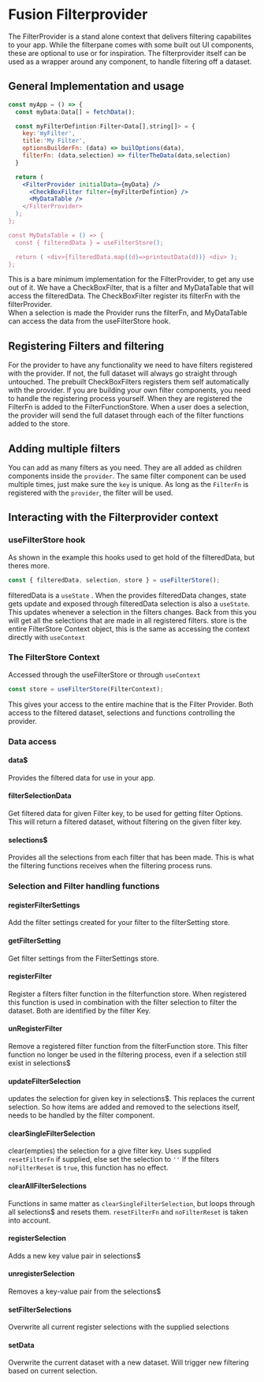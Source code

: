 
<Meta title="Filterpane/Filterprovider" />

# Fusion Filterprovider

The FilterProvider is a stand alone context that delivers filtering capabilites to your app.
While the filterpane comes with some built out UI components, these are optional to use or for inspiration.
The filterprovider itself can be used as a wrapper around any component, to handle filtering off a dataset.

## General Implementation and usage

```jsx
const myApp = () => {
  const myData:Data[] = fetchData();

  const myFilterDefintion:Filter<Data[],string[]> = {
    key:'myFilter',
    title:'My Filter',
    optionsBuilderFn: (data) => builOptions(data),
    filterFn: (data,selection) => filterTheData(data,selection)
  }

  return (
    <FilterProvider initialData={myData} />
      <CheckBoxFilter filter={myFilterDefintion} />
      <MyDataTable />
    </FilterProvider>
  );
};

const MyDataTable = () => {
  const { filteredData } = useFilterStore();

  return ( <div>{filteredData.map((d)=>printoutData(d))} <div> );
};
```

This is a bare minimum implementation for the FilterProvider, to get any use out of it.
We have a CheckBoxFilter, that is a filter and MyDataTable that will access the filteredData.
The CheckBoxFilter register its filterFn with the filterProvider.  
When a selection is made the Provider runs the filterFn, and MyDataTable can access the data from the useFilterStore hook.

## Registering Filters and filtering

For the provider to have any functionality we need to have filters registered with the provider.
If not, the full dataset will always go straight through untouched.
The prebuilt CheckBoxFilters registers them self automatically with the provider.
If you are building your own filter components, you need to handle the registering process yourself.
When they are registered the FilterFn is added to the FilterFunctionStore.
When a user does a selection, the provider will send the full dataset through each of the filter functions added to the store.

## Adding multiple filters

You can add as many filters as you need. They are all added as children components inside the `provider`.
The same filter component can be used multiple times, just make sure the `key` is unique.
As long as the `FilterFn` is registered with the `provider`, the filter will be used.

## Interacting with the Filterprovider context

### useFilterStore hook

As shown in the example this hooks used to get hold of the filteredData, but theres more.

```jsx
const { filteredData, selection, store } = useFilterStore();
```

filteredData is a `useState` . When the provides filteredData changes, state gets update and exposed through filteredData
selection is also a `useState`. This updates whenever a selection in the filters changes. Back from this you will get all the selections that are made in all registered filters.
store is the entire FilterStore Context object, this is the same as accessing the context directly with `useContext`

### The FilterStore Context

Accessed through the useFilterStore or through `useContext`

```jsx
const store = useFilterStore(FilterContext);
```

This gives your access to the entire machine that is the Filter Provider.
Both access to the filtered dataset, selections and functions controlling the provider.

### Data access

#### data$

Provides the filtered data for use in your app.

#### filterSelectionData

Get filtered data for given Filter key, to be used for getting filter Options.
This will return a filtered dataset, without filtering on the given filter key.

#### selections$

Provides all the selections from each filter that has been made.
This is what the filtering functions receives when the filtering process runs.

### Selection and Filter handling functions

#### registerFilterSettings

Add the filter settings created for your filter to the filterSetting store.

#### getFilterSetting

Get filter settings from the FilterSettings store.

#### registerFilter

Register a filters filter function in the filterfunction store.
When registered this function is used in combination with the filter selection to filter the dataset.
Both are identified by the filter Key.

#### unRegisterFilter

Remove a registered filter function from the filterFunction store.
This filter function no longer be used in the filtering process, even if a selection still exist in selections$

#### updateFilterSelection

updates the selection for given key in selections$.
This replaces the current selection.
So how items are added and removed to the selections itself, needs to be handled by the filter component.

#### clearSingleFilterSelection

clear(empties) the selection for a give filter key.
Uses supplied `resetFilterFn` if supplied, else set the selection to `''`
If the filters `noFilterReset` is `true`, this function has no effect.

#### clearAllFilterSelections

Functions in same matter as `clearSingleFilterSelection`, but loops through all selections$ and resets them.
`resetFilterFn` and `noFilterReset` is taken into account.

#### registerSelection

Adds a new key value pair in selections$

#### unregisterSelection

Removes a key-value pair from the selections$

#### setFilterSelections

Overwrite all current register selections with the supplied selections

#### setData

Overwrite the current dataset with a new dataset.
Will trigger new filtering based on current selection.

